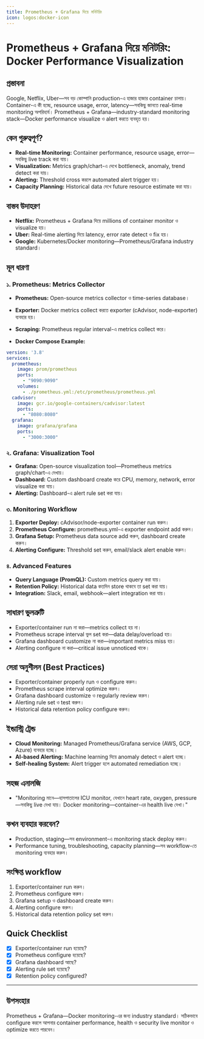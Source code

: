 ```yaml
---
title: Prometheus + Grafana দিয়ে মনিটরিং
icon: logos:docker-icon
---
```


# Prometheus + Grafana দিয়ে মনিটরিং: Docker Performance Visualization

## প্রস্তাবনা

Google, Netflix, Uber—সব বড় কোম্পানি production-এ হাজার হাজার container চালায়। Container-এ কী হচ্ছে, resource usage, error, latency—সবকিছু জানতে real-time monitoring অপরিহার্য। Prometheus + Grafana—industry-standard monitoring stack—Docker performance visualize ও alert করতে ব্যবহৃত হয়।

## কেন গুরুত্বপূর্ণ?

- **Real-time Monitoring:** Container performance, resource usage, error—সবকিছু live track করা যায়।
- **Visualization:** Metrics graph/chart-এ দেখে bottleneck, anomaly, trend detect করা যায়।
- **Alerting:** Threshold cross করলে automated alert trigger হয়।
- **Capacity Planning:** Historical data দেখে future resource estimate করা যায়।

## বাস্তব উদাহরণ

- **Netflix:** Prometheus + Grafana দিয়ে millions of container monitor ও visualize হয়।
- **Uber:** Real-time alerting দিয়ে latency, error rate detect ও fix হয়।
- **Google:** Kubernetes/Docker monitoring—Prometheus/Grafana industry standard।

## মূল ধারণা

### ১. Prometheus: Metrics Collector

- **Prometheus:** Open-source metrics collector ও time-series database।
- **Exporter:** Docker metrics collect করতে exporter (cAdvisor, node-exporter) ব্যবহার হয়।
- **Scraping:** Prometheus regular interval-এ metrics collect করে।

- **Docker Compose Example:**

```yaml
version: '3.8'
services:
  prometheus:
    image: prom/prometheus
    ports:
      - "9090:9090"
    volumes:
      - ./prometheus.yml:/etc/prometheus/prometheus.yml
  cadvisor:
    image: gcr.io/google-containers/cadvisor:latest
    ports:
      - "8080:8080"
  grafana:
    image: grafana/grafana
    ports:
      - "3000:3000"
```

### ২. Grafana: Visualization Tool

- **Grafana:** Open-source visualization tool—Prometheus metrics graph/chart-এ দেখায়।
- **Dashboard:** Custom dashboard create করে CPU, memory, network, error visualize করা যায়।
- **Alerting:** Dashboard-এ alert rule set করা যায়।

### ৩. Monitoring Workflow

1. **Exporter Deploy:** cAdvisor/node-exporter container run করুন।
2. **Prometheus Configure:** prometheus.yml-এ exporter endpoint add করুন।
3. **Grafana Setup:** Prometheus data source add করুন, dashboard create করুন।
4. **Alerting Configure:** Threshold set করুন, email/slack alert enable করুন।

### ৪. Advanced Features

- **Query Language (PromQL):** Custom metrics query করা যায়।
- **Retention Policy:** Historical data কতদিন store থাকবে তা set করা যায়।
- **Integration:** Slack, email, webhook—alert integration করা যায়।

## সাধারণ ভুলত্রুটি

- Exporter/container run না করা—metrics collect হয় না।
- Prometheus scrape interval ভুল set করা—data delay/overload হয়।
- Grafana dashboard customize না করা—important metrics miss হয়।
- Alerting configure না করা—critical issue unnoticed থাকে।

## সেরা অনুশীলন (Best Practices)

- Exporter/container properly run ও configure করুন।
- Prometheus scrape interval optimize করুন।
- Grafana dashboard customize ও regularly review করুন।
- Alerting rule set ও test করুন।
- Historical data retention policy configure করুন।

## ইন্ডাস্ট্রি ট্রেন্ড

- **Cloud Monitoring:** Managed Prometheus/Grafana service (AWS, GCP, Azure) ব্যবহার হচ্ছে।
- **AI-based Alerting:** Machine learning দিয়ে anomaly detect ও alert হচ্ছে।
- **Self-healing System:** Alert trigger হলে automated remediation হচ্ছে।

## সহজ এনালজি

- "Monitoring মানে—হাসপাতালের ICU monitor, যেখানে heart rate, oxygen, pressure—সবকিছু live দেখা যায়। Docker monitoring—container-এর health live দেখা।"

## কখন ব্যবহার করবেন?

- Production, staging—সব environment-এ monitoring stack deploy করুন।
- Performance tuning, troubleshooting, capacity planning—সব workflow-তে monitoring ব্যবহার করুন।

## সংক্ষিপ্ত workflow

1. Exporter/container run করুন।
2. Prometheus configure করুন।
3. Grafana setup ও dashboard create করুন।
4. Alerting configure করুন।
5. Historical data retention policy set করুন।

## Quick Checklist

- [x] Exporter/container run হয়েছে?
- [x] Prometheus configure হয়েছে?
- [x] Grafana dashboard আছে?
- [x] Alerting rule set হয়েছে?
- [x] Retention policy configured?

---

## উপসংহার

Prometheus + Grafana—Docker monitoring-এর জন্য industry standard। সঠিকভাবে configure করলে আপনার container performance, health ও security live monitor ও optimize করতে পারবেন।

